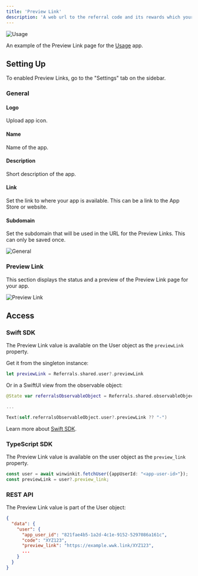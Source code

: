 ```yaml
---
title: 'Preview Link'
description: 'A web url to the referral code and its rewards which your app users can share to invite new users.'
---
```


![Usage](/images/preview-link-usage.png)

An example of the Preview Link page for the [Usage](https://usage.pro) app.

## Setting Up

To enabled Preview Links, go to the "Settings" tab on the sidebar.

### General

#### Logo

Upload app icon.

#### Name

Name of the app.

#### Description

Short description of the app. 

#### Link

Set the link to where your app is available. This can be a link to the App Store or website.

#### Subdomain

Set the subdomain that will be used in the URL for the Preview Links. This can only be saved once.

![General](/images/preview-link-1.png)

### Preview Link

This section displays the status and a preview of the Preview Link page for your app.

![Preview Link](/images/preview-link-2.png)

## Access

### Swift SDK

The Preview Link value is available on the User object as the `previewLink` property.

Get it from the singleton instance:

```swift
let previewLink = Referrals.shared.user?.previewLink
```

Or in a SwiftUI view from the observable object:
```swift 
@State var referralsObservableObject = Referrals.shared.observableObject

...

Text(self.referralsObservableObject.user?.previewLink ?? "-")
```

Learn more about [Swift SDK](/integrations/swift-sdk).

### TypeScript SDK

The Preview Link value is available on the user object as the `preview_link` property.

```typescript
const user = await winwinkit.fetchUser({appUserId: "<app-user-id>"});
const previewLink = user?.preview_link;
```

### REST API

The Preview Link value is part of the User object:

```json
{
  "data": {
    "user": {
      "app_user_id": "821fae4b5-1a2d-4c1e-9152-5297086a161c",
      "code": "XYZ123",
      "preview_link": "https://example.wwk.link/XYZ123",
      ...
    }
  }
}
```